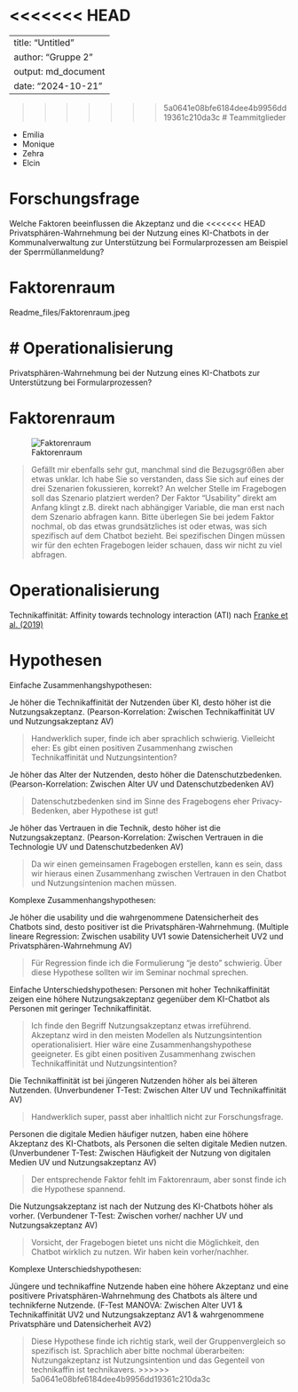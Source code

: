 <<<<<<< HEAD
=======
---
title: "Untitled"
author: "Gruppe 2"
output: md_document
date: "2024-10-21"
---

>>>>>>> 5a0641e08bfe6184dee4b9956dd19361c210da3c
# Teammitglieder

-   Emilia
-   Monique
-   Zehra
-   Elcin 

# Forschungsfrage

Welche Faktoren beeinflussen die Akzeptanz und die
<<<<<<< HEAD
Privatsphären-Wahrnehmung bei der Nutzung eines KI-Chatbots in der
Kommunalverwaltung zur Unterstützung bei Formularprozessen am Beispiel
der Sperrmüllanmeldung?

# Faktorenraum
Readme_files/Faktorenraum.jpeg

# Operationalisierung
=======
Privatsphären-Wahrnehmung bei der Nutzung eines KI-Chatbots zur Unterstützung bei Formularprozessen?

# Faktorenraum
![Faktorenraum](images/Faktorenraum.jpeg)

> Gefällt mir ebenfalls sehr gut, manchmal sind die Bezugsgrößen aber etwas unklar. Ich habe Sie so verstanden, dass Sie sich auf eines der drei Szenarien fokussieren, korrekt? An welcher Stelle im Fragebogen soll das Szenario platziert werden? Der Faktor "Usability" direkt am Anfang klingt z.B. direkt nach abhängiger Variable, die man erst nach dem Szenario abfragen kann. Bitte überlegen Sie bei jedem Faktor nochmal, ob das etwas grundsätzliches ist oder etwas, was sich spezifisch auf dem Chatbot bezieht. Bei spezifischen Dingen müssen wir für den echten Fragebogen leider schauen, dass wir nicht zu viel abfragen. 

# Operationalisierung
Technikaffinität: Affinity towards technology interaction (ATI) nach [Franke et al. (2019)](10.1080/10447318.2018.1456150 "Franke, T., Attig, C., & Wessel, D. (2019). A Personal Resource for Technology Interaction: Development and Validation of the Affinity for Technology Interaction (ATI) Scale. International Journal of Human–Computer Interaction, 35(6), 456-467, DOI: 10.1080/10447318.2018.1456150")

# Hypothesen 

Einfache Zusammenhangshypothesen: 

Je höher die Technikaffinität der Nutzenden über KI, desto höher ist die Nutzungsakzeptanz.
(Pearson-Korrelation: Zwischen Technikaffinität UV und Nutzungsakzeptanz AV)

> Handwerklich super, finde ich aber sprachlich schwierig. Vielleicht eher: Es gibt einen positiven Zusammenhang zwischen Technikaffinität und Nutzungsintention?

Je höher das Alter der Nutzenden, desto höher die Datenschutzbedenken.
(Pearson-Korrelation: Zwischen Alter UV und Datenschutzbedenken AV)

> Datenschutzbedenken sind im Sinne des Fragebogens eher Privacy-Bedenken, aber Hypothese ist gut! 

Je höher das Vertrauen in die Technik, desto höher ist die Nutzungsakzeptanz.
(Pearson-Korrelation: Zwischen Vertrauen in die Technologie UV und Datenschutzbedenken AV)

> Da wir einen gemeinsamen Fragebogen erstellen, kann es sein, dass wir hieraus einen Zusammenhang zwischen Vertrauen in den Chatbot und Nutzungsintenion machen müssen. 

Komplexe Zusammenhangshypothesen: 

Je höher die usability und die wahrgenommene Datensicherheit des Chatbots sind, desto positiver ist die Privatsphären-Wahrnehmung.
(Multiple lineare Regression: Zwischen usability UV1 sowie Datensicherheit UV2 und Privatsphären-Wahrnehmung AV)

> Für Regression finde ich die Formulierung "je desto" schwierig. Über diese Hypothese sollten wir im Seminar nochmal sprechen.

Einfache Unterschiedshypothesen: 
Personen mit hoher Technikaffinität zeigen eine höhere Nutzungsakzeptanz gegenüber dem KI-Chatbot als Personen mit geringer Technikaffinität.

> Ich finde den Begriff Nutzungsakzeptanz etwas irreführend. Akzeptanz wird in den meisten Modellen als Nutzungsintention operationalisiert. Hier wäre eine Zusammenhangshypothese geeigneter. Es gibt einen positiven Zusammenhang zwischen Technikaffinität und Nutzungsintention?

Die Technikaffinität ist bei jüngeren Nutzenden höher als bei älteren Nutzenden.
(Unverbundener T-Test: Zwischen Alter UV und Technikaffinität AV)

> Handwerklich super, passt aber inhaltlich nicht zur Forschungsfrage. 

Personen die digitale Medien häufiger nutzen, haben eine höhere Akzeptanz des KI-Chatbots, als Personen die selten digitale Medien nutzen.
(Unverbundener T-Test: Zwischen Häufigkeit der Nutzung von digitalen Medien UV und Nutzungsakzeptanz AV)

> Der entsprechende Faktor fehlt im Faktorenraum, aber sonst finde ich die Hypothese spannend. 

Die Nutzungsakzeptanz ist nach der Nutzung des KI-Chatbots höher als vorher.
(Verbundener T-Test: Zwischen vorher/ nachher UV und Nutzungsakzeptanz AV)

> Vorsicht, der Fragebogen bietet uns nicht die Möglichkeit, den Chatbot wirklich zu nutzen. Wir haben kein vorher/nachher. 

Komplexe Unterschiedshypothesen:

Jüngere und technikaffine Nutzende haben eine höhere Akzeptanz und eine positivere Privatsphären-Wahrnehmung des Chatbots als ältere und technikferne Nutzende.
(F-Test MANOVA:  Zwischen Alter UV1 & Technikaffinität UV2 und Nutzungsakzeptanz AV1 & wahrgenommene Privatsphäre und Datensicherheit AV2)

> Diese Hypothese finde ich richtig stark, weil der Gruppenvergleich so spezifisch ist. Sprachlich aber bitte nochmal überarbeiten: Nutzungakzeptanz ist Nutzungsintention und das Gegenteil von technikaffin ist technikavers. 
>>>>>>> 5a0641e08bfe6184dee4b9956dd19361c210da3c
